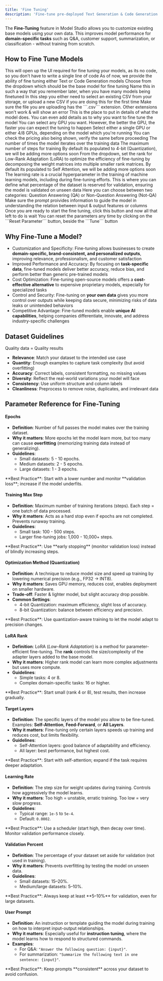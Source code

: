 ```yaml
---
title: 'Fine Tuning'
description: 'Fine-tune pre-deployed Text Generation & Code Generation models on the Qubrid AI platform - without writing a single line of code'
---
```


The **Fine-Tuning** feature in Model Studio allows you to customize existing base models using your own data. This improves model performance for **domain-specific tasks** such as Q&A, customer support, summarization, or classification - without training from scratch.

## How to Fine Tune Models

<Steps>
<Step title="Head over to the Fine Tuning tab from the left menu">
 This will open up the UI required for fine tuning your models, as its no code, so you don't have to write a single line of code
</Step>
<Step title="Select the Category of the Model">
 As of now, we provide the ability of fine tuning either Text or Code Generation models
</Step>
<Step title="Select a Base Model">
 Choose from the dropdown which should be the base model for fine tuning
</Step>
<Step title="Give a name to your Model">
 Name this in such a way that you remember later, when you have many models being finetuned
</Step>
<Step title="Upload the CSV File">
 In this step you either need to select an existing CSV from your storage, or upload a new CSV if you are doing this for the first time
 <Note>
 Make sure the file you are uploading has the ```.csv``` extension. Other extensions won't work & will show an error
 </Note>
</Step>
<Step title="Add a description">
 This is the place to put in details of what the model does. You can even add details as to why you want to fine tune the model
</Step>
<Step title="Select the GPU you want to use for Fine Tuning">
 You can select any GPU you want. However, the better the GPU, the faster you can expect the tuning to happen
</Step>
<Step title="Choose the number of GPUs you need">
 Select either a single GPU or either 4/8 GPUs, depending on the model which you're running
 <Info>
 You can check the pricing also being shown, verify the same before proceeding
 </Info>
</Step>
<Step title="Enter the value for Epochs">
 The number of times the model iterates over the training data
</Step>
<Step title="Enter the value for Training Max Step">
 The maximum number of steps for training
</Step>
<Step title="Choose the Optimization Method">
 By default its populated to 4-bit (Quantization), we will be adding more options soon
</Step>
<Step title="Enter the value for LoRA Rank">
 From the dropdown, set the rank for Low-Rank Adaptation (LoRA) to optimize the efficiency of fine-tuning by decomposing the weight matrices into multiple smaller rank matrices.
</Step>
<Step title="Set the Target Layers">
 By default its populated to Self Attention, we will be adding more options soon
</Step>
<Step title="Enter the value for Learning Rate">
 The learning rate is a crucial hyperparameter in the training of machine learning models, including during fine-tuning efforts.
</Step>
<Step title="Set the Validation Percent">
 This is where you can define what percentage of the dataset is reserved for validation, ensuring the model is validated on unseen data
</Step>
<Step title="Select the Data Category">
 Here you can choose between two categories: Question Answering (QA) or Non-Question Answering (Not-QA)
</Step>
<Step title="Finally enter the User Prompt">
 Make sure the prompt proivides information to guide the model in understanding the relation between input & output features or columns
</Step>
<Step title="Click on the Tune button">
 Once you are ready to start the fine tuning, click this button and now all that left to do is wait
</Step>
</Steps>

<Note>
 You can reset the parameters any time by clicking on the ```Reset Parameter``` button, beside the ```Tune``` button
</Note>

## Why Fine-Tune a Model?

- Customization and Specificity: Fine-tuning allows businesses to create **domain-specific, brand-consistent, and personalized outputs**, improving relevance, professionalism, and customer satisfaction
- Improved Performance and Accuracy: By focusing on **task-specific data**, fine-tuned models deliver better accuracy, reduce bias, and perform better than generic pre-trained models
- Cost Optimization: Fine-tuning open-source models offers a **cost-effective alternative** to expensive proprietary models, especially for specialized tasks
- Control and Security: Fine-tuning on **your own data** gives you more control over outputs while keeping data secure, minimizing risks of data leaks or unintended behaviors
- Competitive Advantage: Fine-tuned models enable **unique AI capabilities**, helping companies differentiate, innovate, and address industry-specific challenges

## Dataset Guidelines
Quality data = Quality results
- **Relevance**: Match your dataset to the intended use case 
- **Quantity**: Enough examples to capture task complexity (but avoid overfitting) 
- **Accuracy**: Correct labels, consistent formatting, no missing values  
- **Diversity**: Reflect the real-world variations your model will face  
- **Consistency**: Use uniform structure and column labels
- **Cleanliness**: Preprocess to remove noise, duplicates, and irrelevant data

## Parameter Reference for Fine-Tuning

#### Epochs
- **Definition**: Number of full passes the model makes over the training dataset.  
- **Why it matters**: More epochs let the model learn more, but too many can cause **overfitting** (memorizing training data instead of generalizing).  
- **Guidelines**:  
  - Small datasets: 5 - 10 epochs.  
  - Medium datasets: 2 - 5 epochs.  
  - Large datasets: 1 - 3 epochs. 

<Note>
**Best Practice**: Start with a lower number and monitor **validation loss**; increase if the model underfits.  
</Note>

#### Training Max Step
- **Definition**: Maximum number of training iterations (steps). Each step = one batch of data processed.  
- **Why it matters**: Acts as a hard stop even if epochs are not completed. Prevents runaway training.  
- **Guidelines**:  
  - Small task: 100 - 500 steps.  
  - Larger fine-tuning jobs: 1,000 - 10,000+ steps.  

<Note>
**Best Practice**: Use **early stopping** (monitor validation loss) instead of blindly increasing steps.  
</Note>

#### Optimization Method (Quantization)
- **Definition**: A technique to reduce model size and speed up training by lowering numerical precision (e.g., FP32 → INT8).  
- **Why it matters**: Saves GPU memory, reduces cost, enables deployment on smaller hardware.  
- **Trade-off**: Faster & lighter model, but slight accuracy drop possible.  
- **Common Settings**:  
  - 4-bit Quantization: maximum efficiency, slight loss of accuracy.  
  - 8-bit Quantization: balance between efficiency and precision.  

<Note>
**Best Practice**: Use quantization-aware training to let the model adapt to precision changes.  
</Note>

#### LoRA Rank
- **Definition**: LoRA (*Low-Rank Adaptation*) is a method for parameter-efficient fine-tuning. The **rank** controls the size/complexity of the adapter layers added to the base model.  
- **Why it matters**: Higher rank model can learn more complex adjustments but uses more compute.  
- **Guidelines**:  
  - Simple tasks: 4 or 8.  
  - Complex domain-specific tasks: 16 or higher.  

<Note>
**Best Practice**: Start small (rank 4 or 8), test results, then increase gradually.  
</Note>

#### Target Layers
- **Definition**: The specific layers of the model you allow to be fine-tuned. Examples: **Self-Attention**, **Feed-Forward**, or **All Layers**.  
- **Why it matters**: Fine-tuning only certain layers speeds up training and reduces cost, but limits flexibility.  
- **Guidelines**:  
  - Self-Attention layers: good balance of adaptability and efficiency.  
  - All layer: best performance, but highest cost.  

<Note>
**Best Practice**: Start with self-attention; expand if the task requires deeper adaptation.  
</Note>

#### Learning Rate
- **Definition**: The step size for weight updates during training. Controls how aggressively the model learns.  
- **Why it matters**: Too high = unstable, erratic training. Too low = very slow progress.  
- **Guidelines**:  
  - Typical range: `1e-5` to `5e-4`.  
  - Default: `0.0002`.  

<Note>
**Best Practice**: Use a scheduler (start high, then decay over time). Monitor validation performance closely.  
</Note>

#### Validation Percent
- **Definition**: The percentage of your dataset set aside for validation (not used in training).  
- **Why it matters**: Prevents overfitting by testing the model on unseen data.  
- **Guidelines**:  
  - Small datasets: 15–20%.  
  - Medium/large datasets: 5–10%.  

<Note>
**Best Practice**: Always keep at least **5–10%** for validation, even for large datasets.  
</Note>

#### User Prompt
- **Definition**: An instruction or template guiding the model during training on how to interpret input-output relationships.  
- **Why it matters**: Especially useful for **instruction tuning**, where the model learns how to respond to structured commands.  
- **Examples**:  
  - For Q&A: `"Answer the following question: {input}"`.  
  - For summarization: `"Summarize the following text in one sentence: {input}"`.  

<Note>
**Best Practice**: Keep prompts **consistent** across your dataset to avoid confusion.  
</Note>